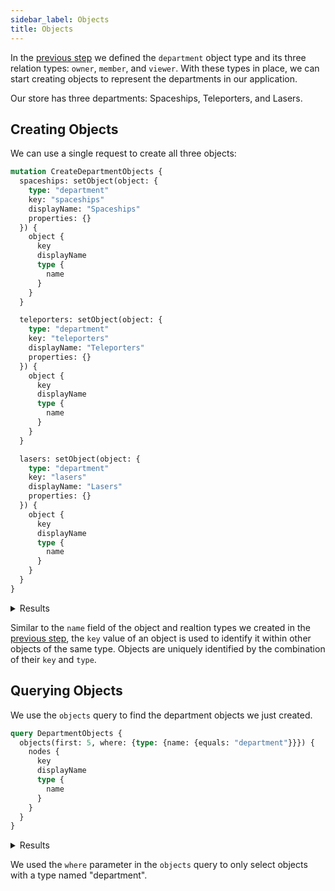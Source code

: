 ```yaml
---
sidebar_label: Objects
title: Objects
---
```


In the [previous step](types) we defined the `department` object type and its three relation
types: `owner`, `member`, and `viewer`.
With these types in place, we can start creating objects to represent the departments in our application.

Our store has three departments: Spaceships, Teleporters, and Lasers.

## Creating Objects

We can use a single request to create all three objects:

```graphql title="Query"
mutation CreateDepartmentObjects {
  spaceships: setObject(object: {
    type: "department"
    key: "spaceships"
    displayName: "Spaceships"
    properties: {}
  }) {
    object {
      key
      displayName
      type {
        name
      }
    }
  }

  teleporters: setObject(object: {
    type: "department"
    key: "teleporters"
    displayName: "Teleporters"
    properties: {}
  }) {
    object {
      key
      displayName
      type {
        name
      }
    }
  }

  lasers: setObject(object: {
    type: "department"
    key: "lasers"
    displayName: "Lasers"
    properties: {}
  }) {
    object {
      key
      displayName
      type {
        name
      }
    }
  }
}
```

<details>
  <summary>Results</summary>
  <div><span/>

```json
{
  "data": {
    "spaceships": {
      "object": {
        "key": "spaceships",
        "displayName": "Spaceships"
        "type": {
          "name": "department"
        }
      }
    },
    "teleporters": {
      "object": {
        "key": "teleporters",
        "displayName": "Teleporters"
        "type": {
          "name": "department"
        }
      }
    },
    "lasers": {
      "object": {
        "key": "lasers",
        "displayName": "Lasers"
        "type": {
          "name": "department"
        }
      }
    }
  }
}
```
  </div>
</details>

Similar to the `name` field of the object and realtion types we created in the [previous step](types), the `key` value
of an object is used to identify it within other objects of the same type. Objects are uniquely identified by the
combination of their `key` and `type`.

## Querying Objects

We use the `objects` query to find the department objects we
just created.

```graphql title="Query"
query DepartmentObjects {
  objects(first: 5, where: {type: {name: {equals: "department"}}}) {
    nodes {
      key
      displayName
      type {
        name
      }
    }
  }
}
```

<details>
  <summary>Results</summary>
  <div><span/>

```json
{
  "data": {
    "objects": {
      "nodes": [
        {
          "key": "teleporters",
          "displayName": "Teleporters",
          "type": {
            "name": "department"
          }
        },
        {
          "key": "lasers",
          "displayName": "Lasers",
          "type": {
            "name": "department"
          }
        },
        {
          "key": "spaceships",
          "displayName": "Spaceships",
          "type": {
            "name": "department"
          }
        }
      ]
    }
  }
}
```
  </div>
</details>

We used the `where` parameter in the `objects` query to only
select objects with a type named "department".
